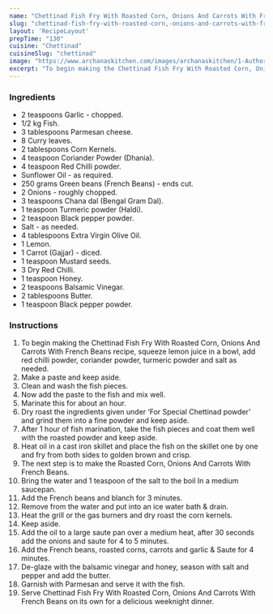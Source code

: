 ---
name: "Chettinad Fish Fry With Roasted Corn, Onions And Carrots With French Beans Recipe"
slug: "chettinad-fish-fry-with-roasted-corn,-onions-and-carrots-with-french-beans-recipe"
layout: 'RecipeLayout'
prepTime: "130"
cuisine: "Chettinad"
cuisineSlug: "chettinad"
image: "https://www.archanaskitchen.com/images/archanaskitchen/1-Author/Shaheen_Ali/CHETTINAD_FISH_FRY_with_ROASTED_CORN_ONION_AND_CARROTS_WITH_FRENCH_BEANS.jpg"
excerpt: "To begin making the Chettinad Fish Fry With Roasted Corn, Onions And Carrots With French Beans recipe, squeeze lemon juice in a bowl, add red chilli powder, coriander powder, turmeric powder and salt as needed"
---

### Ingredients

- 2 teaspoons Garlic - chopped.
- 1/2 kg Fish.
- 3 tablespoons Parmesan cheese.
- 8 Curry leaves.
- 2 tablespoons Corn Kernels.
- 4 teaspoon Coriander Powder (Dhania).
- 4 teaspoon Red Chilli powder.
- Sunflower Oil - as required.
- 250 grams Green beans (French Beans) - ends cut.
- 2 Onions - roughly chopped.
- 3 teaspoons Chana dal (Bengal Gram Dal).
- 1 teaspoon Turmeric powder (Haldi).
- 2 teaspoon Black pepper powder.
- Salt - as needed.
- 4 tablespoons Extra Virgin Olive Oil.
- 1 Lemon.
- 1 Carrot (Gajjar) - diced.
- 1 teaspoon Mustard seeds.
- 3 Dry Red Chilli.
- 1 teaspoon Honey.
- 2 teaspoons Balsamic Vinegar.
- 2 tablespoons Butter.
- 1 teaspoon Black pepper powder.

### Instructions

1. To begin making the Chettinad Fish Fry With Roasted Corn, Onions And Carrots With French Beans recipe, squeeze lemon juice in a bowl, add red chilli powder, coriander powder, turmeric powder and salt as needed.
1. Make a paste and keep aside.
1. Clean and wash the fish pieces.
1. Now add the paste to the fish and mix well.
1. Marinate this for about an hour.
1. Dry roast the ingredients given under ‘For Special Chettinad powder’ and grind them into a fine powder and keep aside.
1. After 1 hour of fish marination, take the fish pieces and coat them well with the roasted powder and keep aside.
1. Heat oil in a cast iron skillet and place the fish on the skillet one by one and fry from both sides to golden brown and crisp.
1. The next step is to make the Roasted Corn, Onions And Carrots With French Beans.
1. Bring the water and 1 teaspoon of the salt to the boil In a medium saucepan.
1. Add the French beans and blanch for 3 minutes.
1. Remove from the water and put into an ice water bath & drain.
1. Heat the grill or the gas burners and dry roast the corn kernels.
1. Keep aside.
1. Add the oil to a large saute pan over a medium heat, after 30 seconds add the onions and saute for 4 to 5 minutes.
1. Add the French beans, roasted corns, carrots and garlic & Saute for 4 minutes.
1. De-glaze with the balsamic vinegar and honey, season with salt and pepper and add the butter.
1. Garnish with Parmesan and serve it with the fish.
1. Serve Chettinad Fish Fry With Roasted Corn, Onions And Carrots With French Beans on its own for a delicious weeknight dinner.
